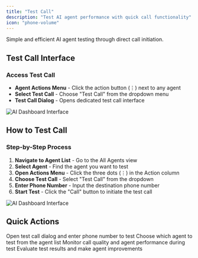 ```yaml
---
title: "Test Call"
description: "Test AI agent performance with quick call functionality"
icon: "phone-volume"
---
```


Simple and efficient AI agent testing through direct call initiation.

## Test Call Interface

### Access Test Call
- **Agent Actions Menu** - Click the action button (⋮) next to any agent
- **Select Test Call** - Choose "Test Call" from the dropdown menu
- **Test Call Dialog** - Opens dedicated test call interface

![AI Dashboard Interface](/images/ai/dashbaord-test-call.png)

## How to Test Call

### Step-by-Step Process
1. **Navigate to Agent List** - Go to the All Agents view
2. **Select Agent** - Find the agent you want to test
3. **Open Actions Menu** - Click the three dots (⋮) in the Action column
4. **Choose Test Call** - Select "Test Call" from the dropdown
5. **Enter Phone Number** - Input the destination phone number
6. **Start Test** - Click the "Call" button to initiate the test call

![AI Dashboard Interface](/images/ai/dashbaord-test-call1.png)

## Quick Actions

<CardGroup cols={2}>
  <Card title="Start Test Call" icon="phone">
    Open test call dialog and enter phone number to test
  </Card>
  <Card title="Agent Selection" icon="robot">
    Choose which agent to test from the agent list
  </Card>
  <Card title="Call Monitoring" icon="eye">
    Monitor call quality and agent performance during test
  </Card>
  <Card title="Performance Review" icon="chart-line">
    Evaluate test results and make agent improvements
  </Card>
</CardGroup> 